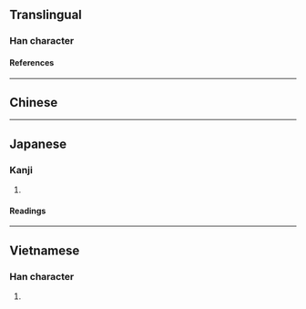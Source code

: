{{also|涚}}
{{character info}}
==Translingual==

===Han character===
{{Han char|rn=85|rad=水|as=07|sn=10|four=38116|canj=ECRU|ids=⿰氵兌}}

====References====
{{Han ref|kx=0627.060|dkj=17545|dj=1029.100|hdz=31633.040|uh=6D97}}

----

==Chinese==
{{zh-see|涚|v}}

----

==Japanese==

===Kanji===
{{ja-kanji|grade=|rs=水07}}

# {{rfdef|ja|sort=水07}}

====Readings====
{{ja-readings
|on=せい, せつ, せち
|kun=ぬるまゆ
}}

----

==Vietnamese==

===Han character===
{{vi-readings|rs=水07|reading=đuối}}

# {{rfdef|vi|sort=水07}}